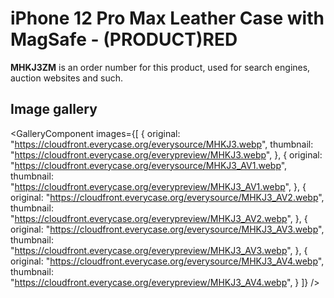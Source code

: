 
# iPhone 12 Pro Max Leather Case with MagSafe - (PRODUCT)RED

<Callout type='info' emoji='👉🏻'>**MHKJ3ZM** is an order number for this product, used for search engines, auction websites and such.</Callout>

## Image gallery

<GalleryComponent
    images={[
      {
        original: "https://cloudfront.everycase.org/everysource/MHKJ3.webp",
        thumbnail: "https://cloudfront.everycase.org/everypreview/MHKJ3.webp",
      },
      {
        original: "https://cloudfront.everycase.org/everysource/MHKJ3_AV1.webp",
        thumbnail: "https://cloudfront.everycase.org/everypreview/MHKJ3_AV1.webp",
      },
      {
        original: "https://cloudfront.everycase.org/everysource/MHKJ3_AV2.webp",
        thumbnail: "https://cloudfront.everycase.org/everypreview/MHKJ3_AV2.webp",
      },
      {
        original: "https://cloudfront.everycase.org/everysource/MHKJ3_AV3.webp",
        thumbnail: "https://cloudfront.everycase.org/everypreview/MHKJ3_AV3.webp",
      },
      {
        original: "https://cloudfront.everycase.org/everysource/MHKJ3_AV4.webp",
        thumbnail: "https://cloudfront.everycase.org/everypreview/MHKJ3_AV4.webp",
      }
    ]}
  />
